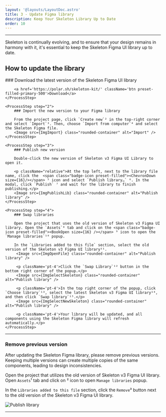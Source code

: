 ```yaml
---
layout: '@layouts/LayoutDoc.astro'
title: 3 - Update Figma library
description: Keep Your Skeleton Library Up to Date
order: 10
---
```






---

<p className='text-xl'>Skeleton is continually evolving, and to ensure that your design remains in harmony with it, it's essential to keep the Skeleton Figma UI library up to date. </p>

## How to update the library

<Process>
    <ProcessStep step="1">
        ### Download the latest version of the Skeleton Figma UI library 

        <a href='https://polar.sh/skeleton-kit/' className='btn preset-filled-primary-500'>Download</a>
    </ProcessStep>

    <ProcessStep step="2">
        ### Import the new version to your Figma library

        From the project page, click `Create new`² in the top-right corner and select `Import`³. Then, choose `Import from computer`⁴ and select the Skeleton Figma file.
        <Image src={ImgImport} class="rounded-container" alt="Import" />
    </ProcessStep>

    <ProcessStep step="3">
        ### Publish new version

        Double-click the new version of Skeleton v3 Figma UI Library to open it. 

        <p className="relative">At the top left, next to the library file name, click the  <span class="badge-icon preset-filled"><ChevronDown size={16}/></span> ⁵ icon and select `Publish library…` ⁶. In the modal, click `Publish` ⁷ and wait for the library to finish publishing.</p>
        <Image src={ImgPublishLib} class="rounded-container" alt="Publish library" />
    </ProcessStep>

    <ProcessStep step="4">
        ### Swap libraries

        Open the project that uses the old version of Skeleton v3 Figma UI library. Open the `Assets`⁸ tab and click on the <span class="badge-icon preset-filled"><BookOpen size={16} /></span> ⁹ icon to open the `Manage libraries`¹⁰ popup.

        In the `Libraries added to this file` section, select the old version of the Skeleton v3 Figma UI library¹¹.
         <Image src={ImgOpenFile} class="rounded-container" alt="Publish library" />

         <p className='pt-4'>Click the `Swap Library`¹² button in the bottom right corner of the popup.</p>
         <Image src={ImgSelectSkeleton} class="rounded-container" alt="Publish library" />

         <p className='pt-4'>In the top right corner of the popup, click `Choose library`¹³, select the latest Skeleton v3 Figma UI library¹⁴, and then click `Swap library`¹⁵.</p>
         <Image src={ImgSelectNewSkeleton} class="rounded-container" alt="Publish library" />

         <p className='pt-4'>Your library will be updated, and all components using the Skeleton Figma library will refresh automatically.</p>
    </ProcessStep>
</Process>

---

### Remove previous version

After updating the Skeleton Figma library, please remove previous versions. Keeping multiple versions can create multiple copies of the same components, leading to design inconsistencies.

Open the project that utilizes the old version of Skeleton v3 Figma UI library. Open `Assets`¹ tab and click on <span class="badge-icon preset-filled"><BookOpen size={16} /></span> ² icon to open `Manage libraries` popup.

In the `Libraries added to this file` section, click the `Remove`³ button next to the old version of the Skeleton v3 Figma UI library.

<Image src={ImgRemoveOld} class="rounded-container" alt="Publish library" />

---

<NavGrid collection="docs" path="tutorials/figma/" classes="md:grid-cols-1" />

